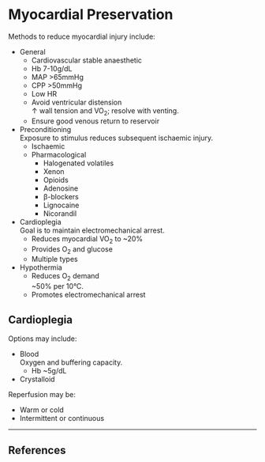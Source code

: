 # Myocardial Preservation

Methods to reduce myocardial injury include:

* General
	* Cardiovascular stable anaesthetic
	* Hb 7-10g/dL
	* MAP >65mmHg
	* CPP >50mmHg
	* Low HR
	* Avoid ventricular distension  
	↑ wall tension and VO~2~; resolve with venting.
	* Ensure good venous return to reservoir
* Preconditioning  
Exposure to stimulus reduces subsequent ischaemic injury.
	* Ischaemic
	* Pharmacological
		* Halogenated volatiles
		* Xenon
		* Opioids
		* Adenosine
		* β-blockers
		* Lignocaine
		* Nicorandil
* Cardioplegia  
Goal is to maintain electromechanical arrest.
	* Reduces myocardial VO~2~ to ~20%
	* Provides O~2~ and glucose
	* Multiple types
* Hypothermia  
	* Reduces O~2~ demand  
	~50% per 10°C.
	* Promotes electromechanical arrest


## Cardioplegia

Options may include:

* Blood  
Oxygen and buffering capacity.
	* Hb ~5g/dL
* Crystalloid


Reperfusion may be:

* Warm or cold
* Intermittent or continuous



---

## References
